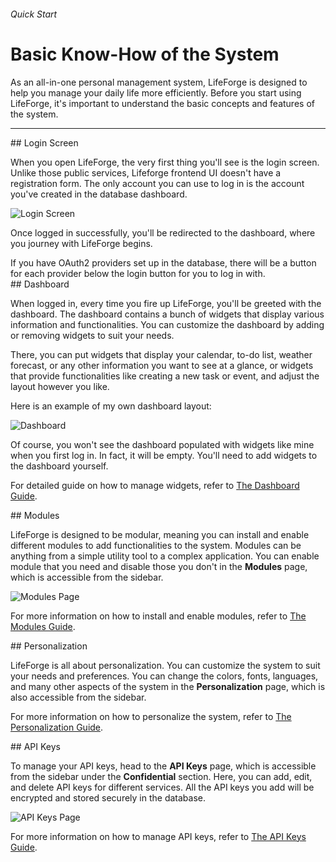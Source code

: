 
###### Quick Start

# Basic Know-How of the System

As an all-in-one personal management system, LifeForge is designed to help you manage your daily life more efficiently. Before you start using LifeForge, it's important to understand the basic concepts and features of the system.

---

<section id="login-screen">
## Login Screen

When you open LifeForge, the very first thing you'll see is the login screen. Unlike those public services, Lifeforge frontend UI doesn't have a registration form. The only account you can use to log in is the account you've created in the database dashboard.

![Login Screen](/assets/user-quick-start/login-screen.png)

Once logged in successfully, you'll be redirected to the dashboard, where you journey with LifeForge begins.

<Notes>
If you have OAuth2 providers set up in the database, there will be a button for each provider below the login button for you to log in with.
</Notes>

</section>

<section id="dashboard">
## Dashboard

When logged in, every time you fire up LifeForge, you'll be greeted with the dashboard. The dashboard contains a bunch of widgets that display various information and functionalities. You can customize the dashboard by adding or removing widgets to suit your needs.

There, you can put widgets that display your calendar, to-do list, weather forecast, or any other information you want to see at a glance, or widgets that provide functionalities like creating a new task or event, and adjust the layout however you like.

Here is an example of my own dashboard layout:

![Dashboard](/assets/user-quick-start/dashboard-example.png)

Of course, you won't see the dashboard populated with widgets like mine when you first log in. In fact, it will be empty. You'll need to add widgets to the dashboard yourself.

For detailed guide on how to manage widgets, refer to [The Dashboard Guide](/user-guide/dashboard).

</section>

<section id="modules">
## Modules

LifeForge is designed to be modular, meaning you can install and enable different modules to add functionalities to the system. Modules can be anything from a simple utility tool to a complex application. You can enable module that you need and disable those you don't in the **Modules** page, which is accessible from the sidebar.

![Modules Page](/assets/user-quick-start/modules-example.png)

For more information on how to install and enable modules, refer to [The Modules Guide](/user-guide/modules).

</section>

<section id="personalization">
## Personalization

LifeForge is all about personalization. You can customize the system to suit your needs and preferences. You can change the colors, fonts, languages, and many other aspects of the system in the **Personalization** page, which is also accessible from the sidebar.

For more information on how to personalize the system, refer to [The Personalization Guide](/user-guide/personalization).

</section>

<section id="api-keys">
## API Keys

To manage your API keys, head to the **API Keys** page, which is accessible from the sidebar under the **Confidential** section. Here, you can add, edit, and delete API keys for different services. All the API keys you add will be encrypted and stored securely in the database.

![API Keys Page](/assets/user-quick-start/api-keys-example.png)

For more information on how to manage API keys, refer to [The API Keys Guide](/user-guide/api-keys).
</section>